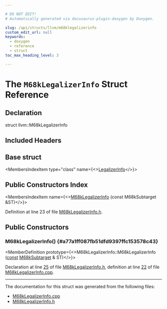 ```yaml
---

# DO NOT EDIT!
# Automatically generated via docusaurus-plugin-doxygen by Doxygen.

slug: /api/structs/llvm/m68klegalizerinfo
custom_edit_url: null
keywords:
  - doxygen
  - reference
  - struct
toc_max_heading_level: 3

---
```





# The `M68kLegalizerInfo` Struct Reference

<DoxygenPage pluginConfig={pluginConfig}>



## Declaration

<CodeBlock>struct llvm::M68kLegalizerInfo</CodeBlock>

## Included Headers

<IncludesList>
<IncludesListItem
  filePath="Target/M68k/GISel/M68kLegalizerInfo.h"
  permalink="/docs/api/files/lib/lib/target/lib/target/m68k/lib/target/m68k/gisel/m68klegalizerinfo-h"
  isLocal="true" />
</IncludesList>

## Base struct

<MembersIndex>

<MembersIndexItem
  type="class"
  name={<><a href="/docs/api/classes/llvm/legalizerinfo">LegalizerInfo</a></>}>
</MembersIndexItem>

</MembersIndex>

## Public Constructors Index

<MembersIndex>

<MembersIndexItem
  name={<><a href="#a77a1ff087fb51dfd9397ffc153578c43">M68kLegalizerInfo</a> (const M68kSubtarget &amp;ST)</>}>
</MembersIndexItem>

</MembersIndex>


Definition at line 23 of file <a href="/docs/api/files/lib/lib/target/lib/target/m68k/lib/target/m68k/gisel/m68klegalizerinfo-h">M68kLegalizerInfo.h</a>.

<SectionDefinition>

## Public Constructors

### M68kLegalizerInfo() {#a77a1ff087fb51dfd9397ffc153578c43}

<MemberDefinition
  prototype={<>M68kLegalizerInfo::M68kLegalizerInfo (<a href="/docs/api/files/lib/lib/target/lib/target/aarch64/aarch64promoteconstant-cpp/#a90f8350fecae261c25be85d38b451bff">const</a> <a href="/docs/api/classes/llvm/m68ksubtarget">M68kSubtarget</a> &amp; ST)</>}>

Declaration at line <a href="/docs/api/files/lib/lib/target/lib/target/m68k/lib/target/m68k/gisel/m68klegalizerinfo-h/#l00025">25</a> of file <a href="/docs/api/files/lib/lib/target/lib/target/m68k/lib/target/m68k/gisel/m68klegalizerinfo-h">M68kLegalizerInfo.h</a>, definition at line <a href="/docs/api/files/lib/lib/target/lib/target/m68k/lib/target/m68k/gisel/m68klegalizerinfo-cpp/#l00022">22</a> of file <a href="/docs/api/files/lib/lib/target/lib/target/m68k/lib/target/m68k/gisel/m68klegalizerinfo-cpp">M68kLegalizerInfo.cpp</a>.
</MemberDefinition>

</SectionDefinition>

<hr/>

The documentation for this struct was generated from the following files:

<ul>
<li><a href="/docs/api/files/lib/lib/target/lib/target/m68k/lib/target/m68k/gisel/m68klegalizerinfo-cpp">M68kLegalizerInfo.cpp</a></li>
<li><a href="/docs/api/files/lib/lib/target/lib/target/m68k/lib/target/m68k/gisel/m68klegalizerinfo-h">M68kLegalizerInfo.h</a></li>
</ul>

</DoxygenPage>
